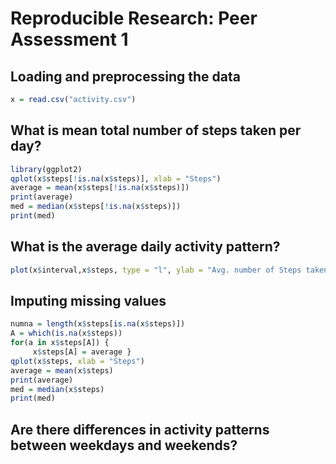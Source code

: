 # Reproducible Research: Peer Assessment 1


## Loading and preprocessing the data
```r
x = read.csv("activity.csv")
```


## What is mean total number of steps taken per day?

```r
library(ggplot2)
qplot(x$steps[!is.na(x$steps)], xlab = "Steps")
average = mean(x$steps[!is.na(x$steps)])
print(average)
med = median(x$steps[!is.na(x$steps)])
print(med)
```

## What is the average daily activity pattern?
```r
plot(x$interval,x$steps, type = "l", ylab = "Avg. number of Steps taken", xlab = "5 minute interval")
```


## Imputing missing values
```r
numna = length(x$steps[is.na(x$steps)])
A = which(is.na(x$steps))
for(a in x$steps[A]) {
     x$steps[A] = average }
qplot(x$steps, xlab = "Steps")
average = mean(x$steps)
print(average)
med = median(x$steps)
print(med)

```


## Are there differences in activity patterns between weekdays and weekends?

